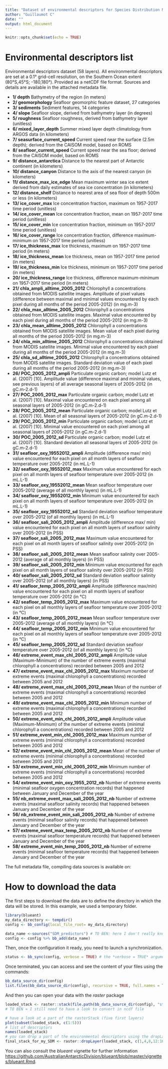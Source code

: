 ```yaml
---
title: "Dataset of environmental descriptors for Species Distribution Models applied for Southern Ocean case studies"
author: "Guillaumot C"
date: ""
output: html_document
---
```

```r
knitr::opts_chunk$set(echo = TRUE)
```
# Environmental descriptors list
 Environmental descriptors dataset (58 layers).
 All environmental descriptors are set at a 0.1° grid-cell resolution, on the Southern Ocean extent (80°S,45°S; -180,180°). Provided as a netCDF file format. Sources and details are available in the attached metadata file. 
 
   * **1/ depth** Bathymetry of the region (in meters)
   * **2/ geomorphology** Seafloor geomorphic feature dataset, 27 categories
   * **3/ sediments** Sediment features, 14 categories
   * **4/ slope** Seafloor slope, derived from bathymetry layer (in degrees) 
   * **5/ roughness** Seafloor roughness, derived from bathymetry layer (unitless)
   * **6/ mixed_layer_depth** Summer mixed layer depth climatology from ARGOS data (in kilometers)
   * **7/ seasurface_current_speed** Current speed near the surface (2.5m depth); derived from the CAISOM model, based on ROMS
   * **8/ seafloor_current_speed** Current speed near the sea floor; derived from the CAISOM model, based on ROMS
   * **9/ distance_antarctica** Distance to the nearest part of Antarctic continent (in kilometers)
   * **10/ distance_canyon** Distance to the axis of the nearest canyon (in kilometers)
   * **11/ distance_max_ice_edge** Mean maximum winter sea ice extent derived from daily estimates of sea ice concentration (in kilometers)
   * **12/ distance_shelf** Distance to nearest area of sea floor of depth 500m or less (in kilometers)
   * **13/ ice_cover_max** Ice concentration fraction, maximum on 1957-2017 time period (unitless)  
   * **14/ ice_cover_mean** Ice concentration fraction, mean on 1957-2017 time period (unitless) 
   * **15/ ice_cover_min** Ice concentration fraction, minimum on 1957-2017 time period (unitless) 
   * **16/ ice_cover_range** Ice concentration fraction, difference maximum-minimum on 1957-2017 time period (unitless) 
   * **17/ ice_thickness_max** Ice thickness, maximum on 1957-2017 time period (in meters)
   * **18/ ice_thickness_mean** Ice thickness, mean on 1957-2017 time period (in meters) 
   * **19/ ice_thickness_min** Ice thickness, minimum on 1957-2017 time period (in meters) 
   * **20/ ice_thickness_range** Ice thickness, difference maximum-minimum on 1957-2017 time period (in meters) 
   * **21/ chla_ampli_alltime_2005_2012** Chlorophyll a concentrations obtained from MODIS satellite images. Amplitude of pixel values (difference between maximal and minimal values encountered by each pixel during all months of the period 2005-2012) (in mg.m-3) 
   * **22/ chla_max_alltime_2005_2012** Chlorophyll a concentrations obtained from MODIS satellite images. Maximal value encountered by each pixel during all months of the period 2005-2012 (in mg.m-3) 
   * **23/ chla_mean_alltime_2005_2012** Chlorophyll a concentrations obtained from MODIS satellite images. Mean value of each pixel during all months of the period 2005-2012 (in mg.m-3)
   * **24/ chla_min_alltime_2005_2012** Chlorophyll a concentrations obtained from MODIS satellite images. Minimal value encountered by each pixel during all months of the period 2005-2012 (in mg.m-3) 
   * **25/ chla_sd_alltime_2005_2012** Chlorophyll a concentrations obtained from MODIS satellite images. Standard deviation value of each pixel during all months of the period 2005-2012 (in mg.m-3) 
   * **26/ POC_2005_2012_ampli** Particulate organic carbon; model Lutz et al. (2007) [10]. Amplitude value (difference maximal and minimal values, see previous layers) of all average seasonal layers of 2005-2012 (in gC.m-2.d-1) 
   * **27/ POC_2005_2012_max** Particulate organic carbon; model Lutz et al. (2007) [10]. Maximal value encountered on each pixel among all seasonal layers of 2005-2012 (in gC.m-2.d-1) 
   * **28/ POC_2005_2012_mean** Particulate organic carbon; model Lutz et al. (2007) [10]. Mean of all seasonal layers of 2005-2012 (in gC.m-2.d-1)
   * **29/ POC_2005_2012_min** Particulate organic carbon; model Lutz et al. (2007) [10]. Minimal value encountered on each pixel among all seasonal layers of 2005-2012 (in gC.m-2.d-1) 
   * **30/ POC_2005_2012_sd** Particulate organic carbon; model Lutz et al. (2007) [10]. Standard deviation all seasonal layers of 2005-2012 (in gC.m-2.d-1) 
   * **31/ seafloor_oxy_19552012_ampli** Amplitude (difference max/ min) value encountered for each pixel on all month layers of seafloor temperature over 2005-2012 (in mL.L-1) 
   * **32/ seafloor_oxy_19552012_max** Maximum value encountered for each pixel on all month layers of seafloor temperature over 2005-2012 (in mL.L-1)
   * **33/ seafloor_oxy_19552012_mean** Mean seafloor temperature over 2005-2012 (average of all monthly layers) (in mL.L-1) 
   * **34/ seafloor_oxy_19552012_min** Minimum value encountered for each pixel on all month layers of seafloor temperature over 2005-2012 (in mL.L-1) 
   * **35/ seafloor_oxy_19552012_sd** Standard deviation seafloor temperature over 2005-2012 (of all monthly layers) (in mL.L-1) 
   * **36/ seafloor_sali_2005_2012_ampli** Amplitude (difference max/ min) value encountered for each pixel on all month layers of seafloor salinity over 2005-2012 (in PSS) 
   * **37/ seafloor_sali_2005_2012_max** Maximum value encountered for each pixel on all month layers of seafloor salinity over 2005-2012 (in PSS) 
   * **38/ seafloor_sali_2005_2012_mean** Mean seafloor salinity over 2005-2012 (average of all monthly layers) (in PSS)
   * **39/ seafloor_sali_2005_2012_min** Minimum value encountered for each pixel on all month layers of seafloor salinity over 2005-2012 (in PSS)
   * **40/ seafloor_sali_2005_2012_sd** Standard deviation seafloor salinity over 2005-2012 (of all monthly layers) (in PSS) 
   * **41/ seafloor_temp_2005_2012_ampli** Amplitude (difference max/min) value encountered for each pixel on all month layers of seafloor temperature over 2005-2012 (in °C) 
   * **42/ seafloor_temp_2005_2012_max** Maximum value encountered for each pixel on all monthly layers of seafloor temperature over 2005-2012 (in °C) 
   * **43/ seafloor_temp_2005_2012_mean** Mean seafloor temperature over 2005-2012 (average of all monthly layers) (in °C) 
   * **44/ seafloor_temp_2005_2012_min** Minimum value encountered for each pixel on all monthly layers of seafloor temperature over 2005-2012 (in °C) 
   * **45/ seafloor_temp_2005_2012_sd** Standard deviation seafloor temperature over 2005-2012 (of all monthly layers) (in °C)
   * **46/ extreme_event_max_chl_2005_2012_ampli** Amplitude value (Maximum-Minimum) of the number of extreme events (maximal chlorophyll a concentrations) recorded between 2005 and 2012 
   * **47/ extreme_event_max_chl_2005_2012_max** Maximum number of extreme events (maximal chlorophyll a concentrations) recorded between 2005 and 2012 
   * **48/ extreme_event_max_chl_2005_2012_mean** Mean of the number of extreme events (maximal chlorophyll a concentrations) recorded between 2005 and 2012 
   * **49/ extreme_event_max_chl_2005_2012_min** Minimum number of extreme events (maximal chlorophyll a concentrations) recorded between 2005 and 2012 
   * **50/ extreme_event_min_chl_2005_2012_ampli** Amplitude value (Maximum-Minimum) of the number of extreme events (minimal chlorophyll a concentrations) recorded between 2005 and 2012 
   * **51/ extreme_event_min_chl_2005_2012_max** Maximum number of extreme events (minimal chlorophyll a concentrations) recorded between 2005 and 2012 
   * **52/ extreme_event_min_chl_2005_2012_mean** Mean of the number of extreme events (minimal chlorophyll a concentrations) recorded between 2005 and 2012 
   * **53/ extreme_event_min_chl_2005_2012_min** Minimum number of extreme events (minimal chlorophyll a concentrations) recorded between 2005 and 2012 
   * **54/ extreme_event_min_oxy_1955_2012_nb** Number of extreme events (minimal seafloor oxygen concentration records) that happened between January and December of the year  
   * **55/ nb_extreme_event_max_sali_2005_2012_nb** Number of extreme events (maximal seafloor salinity records) that happened between January and December of the year  
   * **56/ nb_extreme_event_min_sali_2005_2012_nb** Number of extreme events (minimal seafloor salinity records) that happened between January and December of the year  
   * **57/ extreme_event_max_temp_2005_2012_nb** Number of extreme events (maximal seafloor temperature records) that happened between January and December of the year 
   * **58/ extreme_event_min_temp_2005_2012_nb** Number of extreme events (minimal seafloor temperature records) that happened between January and December of the year  
   
The full metadata file, compiling data sources is available on: 


# How to download the data 
The first steps to download the data are to define the directory in which the data will be stored. In this example, we used a temporary folder. 
```r
library(blueant)
my_data_directory <- tempdir()
config <- bb_config(local_file_root= my_data_directory)

data_name <-sources("SDM_predictors") # TO BEN: here I don't really know how I should call it?? is that OK?? should I put "SDM_source" instead of "sources"? 
config <- config %>% bb_add(data_name)
```

Then, once the configuration it ready, you need to launch a synchronization. 
```r
status <- bb_sync(config, verbose = TRUE) # the *verbose = TRUE* argument helps to display the progress output
```
Once terminated, you can access and see the content of your files using the commands: 
```r
bb_data_source_dir(config)
list.files(bb_data_source_dir(config), recursive = TRUE, full.names = TRUE)
```

And then you can open your data with the *raster* package 
```r
loaded_stack <- raster::stack(file.path(bb_data_source_dir(config), "stack_data_SDM.grd"))
# TO BEN = I still need to have a look to convert in ncdf file

# have a look at a part of the rasterStack (five first layers)
plot(subset(loaded_stack, c(1:5)))
# list of descriptors 
names(loaded_stack)
# you can drop a part of the environmental descriptors using the dropLayer function. The numbers provided in the description part correspond to the layer's order in the provided stack. 
final_stack_for_my_SDM <- raster::dropLayer(loaded_stack, c(1,4,8,12:16)) # the function removes layers 1,4,8,12,13,14,15 and 16
```

You can also consult the *blueant* vignette for further information <https://github.com/AustralianAntarcticDivision/blueant/blob/master/vignettes/blueant.Rmd>.



